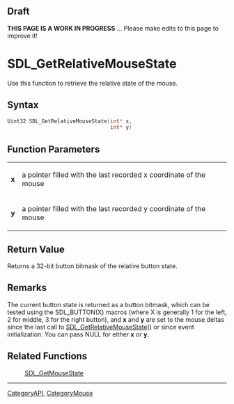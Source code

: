 == Draft ==

'''THIS PAGE IS A WORK IN PROGRESS''' ... Please make edits to this page to improve it!


= SDL_GetRelativeMouseState =
Use this function to retrieve the relative state of the mouse.


== Syntax ==
<syntaxhighlight lang='c++'>
Uint32 SDL_GetRelativeMouseState(int* x,
                                 int* y)
</syntaxhighlight>

== Function Parameters ==
{|
|'''x'''
|a pointer filled with the last recorded x coordinate of the mouse
|-
|'''y'''
|a pointer filled with the last recorded y coordinate of the mouse
|}

<!-- <span style="color: green;">Should this be an exception to the 'pointer rule'?</span> -->

== Return Value ==
Returns a 32-bit button bitmask of the relative button state.

== Remarks ==
The current button state is returned as a button bitmask, which can be tested using the SDL_BUTTON(X) macros (where X is generally 1 for the left, 2 for middle, 3 for the right button), and '''x''' and '''y''' are set to the mouse deltas since the last call to [[SDL_GetRelativeMouseState]]() or since event initialization. You can pass NULL for either '''x''' or '''y'''.

== Related Functions ==
:[[SDL_GetMouseState]]

----
[[CategoryAPI]], [[CategoryMouse]]
